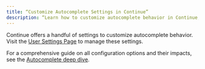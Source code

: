 ```yaml
---
title: “Customize Autocomplete Settings in Continue”
description: “Learn how to customize autocomplete behavior in Continue, including user settings, configuration options, and adjustments to improve AI code suggestions in your IDE.”
---
```


Continue offers a handful of settings to customize autocomplete behavior. Visit the [User Settings Page](/customize/deep-dives/settings/) to manage these settings.

For a comprehensive guide on all configuration options and their impacts, see the [Autocomplete deep dive](/customize/deep-dives/autocomplete).
